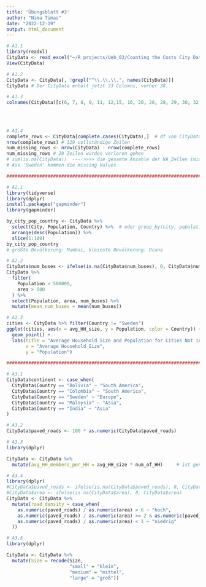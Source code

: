 ```yaml
---
title: 'Übungsblatt #3'
author: "Nima Timas"
date: "2022-12-19"
output: html_document
---
```


```r
# A1.1
library(readxl)
CityData <- read_excel("~/R projects/Ueb_03/Counting the Costs City Data/MASTER_DATA_31.1.2020.xlsx", skip = 1)
View(CityData)
```

```r
# A1.2
CityData <- CityData[, !grepl("^\\.\\.\\.", names(CityData))]
CityData # Der CityData enhält jetzt 33 Columns, vorher 38.
```

```r
# A1.3
colnames(CityData)[c(6, 7, 8, 9, 11, 12,15, 16, 20, 26, 28, 29, 30, 32, 33)] <- c("avg_HH_size", "num_of_HH","avg_monthly_income_of_LQP",
                                                                                  "area", "paved_roads", "num_buses","avg_cost_transit_ticket", "tot_transp_cost",
                                                                               "GDP_per_capita", "total_waste_cost", "avg_home_price", "avg_home_rent",
                                                                              "tot_housing_cost", "latitute", "longitude")


```

```r
# A1.4
complete_rows <- CityData[complete.cases(CityData),]  # df von CityData ohne missing values
nrow(complete_rows) # 129 vollständige Zeilen
num_missing_rows <- nrow(CityData) - nrow(complete_rows)
num_missing_rows # 20 Zeilen wurden verloren gehen
# sum(is.na(CityData))  ---->>>> die gesamte Anzahle der NA_Zellen (missing values)
# Aus 'Sweden' kommen die missing Values 

############################################################################################################

```

```r
# A2.1
library(tidyverse)
library(dplyr)
install.packages("gapminder")
library(gapminder)

by_city_pop_country <- CityData %>% 
  select(City, Population, Country) %>%  # oder group_by(city, population, country) %>%
  arrange(desc(Population)) %>%
  slice(1:100)
by_city_pop_country
# größte Bevölkerung: Mumbai, kleinste Bevölkerung: Ocana


```

```r
# A2.2
CityData$num_buses <- ifelse(is.na(CityData$num_buses), 0, CityData$num_buses)
CityData %>%
  filter(
    Population > 500000,
    area > 500
  ) %>%
  select(Population, area, num_buses) %>%
  mutate(mean_num_buses = mean(num_buses))

```

```r
# A2.3
cities <- CityData %>% filter(Country != "Sweden")
ggplot(cities, aes(x = avg_HH_size, y = Population, color = Country)) +
  geom_point() +
  labs(title = "Average Household Size and Population for Cities Not in Sweden",
       x = "Average Household Size",
       y = "Population")

##############################################################################################################

```

```r
# A3.1
CityData$continent <- case_when(
  CityData$Country == "Bolivia" ~ "South America",
  CityData$Country == "Colombia" ~ "South America",
  CityData$Country == "Sweden" ~ "Europe",
  CityData$Country == "Malaysia" ~ "Asia",
  CityData$Country == "India" ~ "Asia"
)

```

```r
# A3.2
CityData$paved_roads <- 100 * as.numeric(CityData$paved_roads)


```

```r
# A3.3
library(dplyr)

CityData <- CityData %>%
  mutate(avg_HH_members_per_HH = avg_HH_size * num_of_HH)     # ist genauso hoch wie Population


```

```r
# A3.4
library(dplyr)
#CityData$paved_roads <- ifelse(is.na(CityData$paved_roads), 0, CityData$paved_roads)
#CityData$area <- ifelse(is.na(CityData$area), 0, CityData$area)
CityData <- CityData %>%
  mutate(road_density = case_when(
    as.numeric(paved_roads) / as.numeric(area) > 6 ~ "hoch",
    as.numeric(paved_roads) / as.numeric(area) >= 2 & as.numeric(paved_roads) / as.numeric(area) <= 6 ~ "mittel",
    as.numeric(paved_roads) / as.numeric(area) < 1 ~ "niedrig"
  ))


```

```r
# A3.5
library(dplyr)

CityData <- CityData %>%
  mutate(Size = recode(Size,
                       "small" = "klein",
                       "medium" = "mittel",
                       "large" = "groß"))


```
